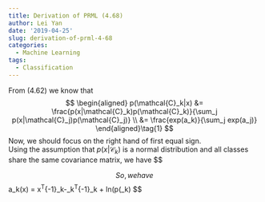 ```yaml
---
title: Derivation of PRML (4.68)
author: Lei Yan
date: '2019-04-25'
slug: derivation-of-prml-4-68
categories:
  - Machine Learning
tags:
  - Classification
---
```

From $(4.62)$ we know that
$$
\begin{aligned}
p(\mathcal{C}_k|x) 
&= \frac{p(x|\mathcal{C}_k)p(\mathcal{C}_k)}{\sum_j p(x|\mathcal{C}_j)p(\mathcal{C}_j)} \\
&= \frac{exp(a_k)}{\sum_j exp(a_j)}
\end{aligned}\tag{1}
$$
Now, we should focus on the right hand of first equal sign.    
Using the assumption that $p(x|\mathcal{C}_k)$ is a normal distribution and all classes share the same covariance matrix, we have
$$
\begin{aligned}
p(\mathcal{C}_k|x) 
=& \frac{p(x|\mathcal{C}_k)p(\mathcal{C}_k)}{\sum_j p(x|\mathcal{C}_j)p(\mathcal{C}_j)} \\
=& \frac{(2\pi^{-D/2})|\Sigma|^{-1/2}exp\{\frac{1}{2}x^T\Sigma^{-1} x\}exp\{x^T\Sigma^{-1}\mu_k-\frac{1}{2}\mu_k^T\Sigma^{-1}\mu_k\}p(\mathcal{C}_k)}{\sum_j(2\pi^{-D/2})|\Sigma|^{-1/2}exp\{\frac{1}{2}x^T\Sigma^{-1} x\}exp\{x^T\Sigma^{-1}\mu_j-\frac{1}{2}\mu_k^T\Sigma^{-1}\mu_j\}p(\mathcal{C}_j)} \\
=& \frac{exp\{x^T\Sigma^{-1}\mu_k-\frac{1}{2}\mu_k^T\Sigma^{-1}\mu_k\}p(\mathcal{C}_k)}{\sum_jexp\{x^T\Sigma^{-1}\mu_j-\frac{1}{2}\mu_k^T\Sigma^{-1}\mu_j\}p(\mathcal{C}_j)} \\

=&\frac{exp\{x^T\Sigma^{-1}\mu_k-\frac{1}{2}\mu_k^T\Sigma^{-1}\mu_k + ln(p(\mathcal{C}_k))\}}{\sum_jexp\{x^T\Sigma^{-1}\mu_j-\frac{1}{2}\mu_k^T\Sigma^{-1}\mu_j+ ln(p(\mathcal{C}_j))\}} \\

=& \frac{exp(a_k)}{\sum_j exp(a_j)}
\end{aligned}
$$
So, we have
$$
a_k(x) = x^T\Sigma^{-1}\mu_k-\frac{1}{2}\mu_k^T\Sigma^{-1}\mu_k + ln(p(\mathcal{C}_k)
$$













